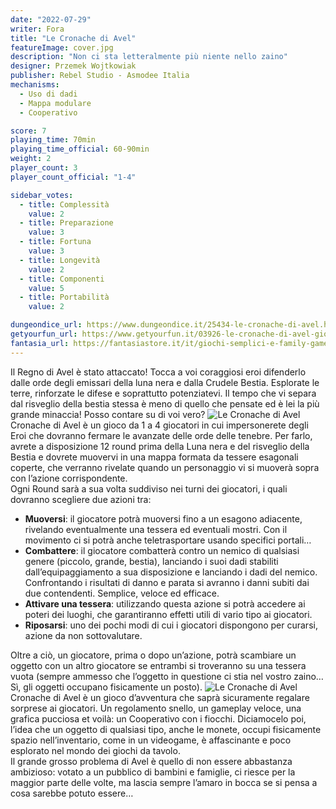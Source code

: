 ```yaml
---
date: "2022-07-29"
writer: Fora
title: "Le Cronache di Avel"
featureImage: cover.jpg
description: "Non ci sta letteralmente più niente nello zaino"
designer: Przemek Wojtkowiak
publisher: Rebel Studio - Asmodee Italia 
mechanisms:
  - Uso di dadi
  - Mappa modulare
  - Cooperativo

score: 7
playing_time: 70min
playing_time_official: 60-90min
weight: 2
player_count: 3
player_count_official: "1-4"

sidebar_votes:
  - title: Complessità
    value: 2
  - title: Preparazione
    value: 3
  - title: Fortuna
    value: 3
  - title: Longevità
    value: 2
  - title: Componenti
    value: 5
  - title: Portabilità
    value: 2

dungeondice_url: https://www.dungeondice.it/25434-le-cronache-di-avel.html
getyourfun_url: https://www.getyourfun.it/03926-le-cronache-di-avel-giochi-avventura.html
fantasia_url: https://fantasiastore.it/it/giochi-semplici-e-family-games/12886-le-cronache-di-avel.html
---
```


<Setting>
Il Regno di Avel è stato attaccato! Tocca a voi coraggiosi eroi difenderlo dalle orde degli emissari della luna nera e dalla Crudele Bestia. Esplorate le terre, rinforzate le difese e soprattutto potenziatevi. Il tempo che vi separa dal risveglio della bestia stessa è meno di quello che pensate ed è lei la più grande minaccia! Posso contare su di voi vero?
</Setting>

<img src="./game1.jpg" alt="Le Cronache di Avel" />

<Rules>
 Cronache di Avel è un gioco da 1 a 4 giocatori in cui impersonerete degli Eroi che dovranno fermare le avanzate delle orde delle tenebre. Per farlo, avrete a disposizione 12 round prima della Luna nera e del risveglio della Bestia e dovrete muovervi in una mappa formata da tessere esagonali coperte, che verranno rivelate quando un personaggio vi si muoverà sopra con l’azione corrispondente.<br/>
Ogni Round sarà a sua volta suddiviso nei turni dei giocatori, i quali dovranno scegliere due azioni tra: 
<ul>
<li><strong>Muoversi</strong>:  il giocatore potrà muoversi fino a un esagono adiacente, rivelando eventualmente una tessera ed eventuali mostri. Con il movimento ci si potrà anche teletrasportare usando specifici portali…</li>
<li><strong>Combattere</strong>: il giocatore combatterà contro un nemico di qualsiasi genere (piccolo, grande, bestia), lanciando i suoi dadi stabiliti dall’equipaggiamento a sua disposizione e lanciando i dadi del nemico. Confrontando i risultati di danno e parata si avranno i danni subiti dai due contendenti. Semplice, veloce ed efficace. </li>
<li><strong>Attivare una tessera</strong>: utilizzando questa azione si potrà accedere ai poteri dei luoghi, che garantiranno effetti utili di vario tipo ai giocatori.</li>
<li><strong>Riposarsi</strong>: uno dei pochi modi di cui i giocatori dispongono per curarsi, azione da non sottovalutare. </li>
</ul>
Oltre a ciò, un giocatore, prima o dopo un’azione, potrà scambiare un oggetto con un altro giocatore se entrambi si troveranno su una tessera vuota (sempre ammesso che l’oggetto in questione ci stia nel vostro zaino… Sì, gli oggetti occupano fisicamente un posto). 
</Rules>

<img src="./game2.jpg" alt="Le Cronache di Avel" />


<Feedback>
Cronache di Avel è un gioco d’avventura che saprà sicuramente regalare sorprese ai giocatori. Un regolamento snello, un gameplay veloce, una grafica pucciosa et voilà: un <Link to="/mechanisms/cooperativo">Cooperativo</Link> con i fiocchi. Diciamocelo poi, l’idea che un oggetto di qualsiasi tipo, anche le monete, occupi fisicamente spazio nell’inventario, come in un videogame, è affascinante e poco esplorato nel mondo dei giochi da tavolo. <br/>
Il grande grosso problema di Avel è quello di non essere abbastanza ambizioso: votato a un pubblico di bambini e famiglie, ci riesce per la maggior parte delle volte, ma lascia sempre l’amaro in bocca se si pensa a cosa sarebbe potuto essere…
</Feedback>

<Instagram id="Cgmeyq3DSQ0" />
